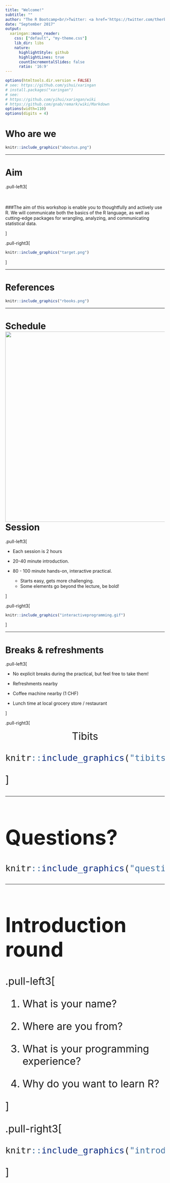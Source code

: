```yaml
---
title: "Welcome!"
subtitle: ""
author: "The R Bootcamp<br/>Twitter: <a href='https://twitter.com/therbootcamp'>@therbootcamp</a>"
date: "September 2017"
output:
  xaringan::moon_reader:
    css: ["default", "my-theme.css"]
    lib_dir: libs
    nature:
      highlightStyle: github
      highlightLines: true
      countIncrementalSlides: false
      ratio: '16:9'
---
```




```r
options(htmltools.dir.version = FALSE)
# see: https://github.com/yihui/xaringan
# install.packages("xaringan")
# see: 
# https://github.com/yihui/xaringan/wiki
# https://github.com/gnab/remark/wiki/Markdown
options(width=110)
options(digits = 4)
```

# Who are we

```r
knitr::include_graphics("aboutus.png")
```


---

# Aim

.pull-left3[


<br>
<br>
###The aim of this workshop is enable you to thoughtfully and actively use R. We will communicate both the basics of the R language, as well as cutting-edge packages for wrangling, analyzing, and communicating statistical data.  

]


.pull-right3[

```r
knitr::include_graphics("target.png")
```

]

---

# References


```r
knitr::include_graphics("rbooks.png")
```


---

# Schedule <img src="schedule.png" height="600" align="right">

---

# Session

.pull-left3[

- Each session is 2 hours

- 20-40 minute introduction.

- 80 - 100 minute hands-on, interactive practical.
    - Starts easy, gets more challenging.
    - Some elements go beyond the lecture, be bold!
    
]


.pull-right3[

```r
knitr::include_graphics("interactiveprogramming.gif")
```

]


---

# Breaks & refreshments



.pull-left3[

- No explicit breaks during the practical, but feel free to take them!

<br2>

- Refreshments nearby

<br2>

- Coffee machine nearby (1 CHF)

<br2>

- Lunch time at local grocery store / restaurant



]


.pull-right3[


<p align='center'><font size="6">Tibits</p>

```r
knitr::include_graphics("tibits.jpg")
```

]

---

# Questions?

```r
knitr::include_graphics("questions.jpg")
```


---

# Introduction round

.pull-left3[

1. What is your name?

2. Where are you from?

3. What is your programming experience?

4. Why do you want to learn R?

]

.pull-right3[



```r
knitr::include_graphics("introductions.jpg")
```


]
